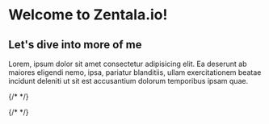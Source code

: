 
<Meta title='About Paweł Żentała' />

# Welcome to <Link href='/info'>Zentala.io!</Link>


<MeetMe />

## Let's dive into more of me

Lorem, ipsum dolor sit amet consectetur adipisicing elit. Ea deserunt ab maiores eligendi nemo, ipsa, pariatur blanditiis, ullam exercitationem beatae incidunt deleniti ut sit est accusantium dolorum temporibus ipsam quae.

<div className={styles.grid}>
  {/* <Card
    href='https://cv.zentala.io'
    title='CV'
    desc='Me, my skills, experience, employment history.'
  /> */}

  <Card
    href='https://www.linkedin.com/in/zentala/'
    title='LinkedIn'
    desc='Me, my skills, experience, employment history.'
  />


  <Card
    href='https://github.com/zentala'
    title='GitHub'
    desc='My open source projects and repositories.'
  />

  <Card
    href='https://www.behance.net/pzentala'
    title='Behance'
    desc='My old web designs and printables.'
  />

  {/* <Card
    href='/blog'
    title='Blog'
    desc='Thoughts, articles, know-how, felietons'
  /> */}
</div>
